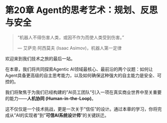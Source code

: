# 第20章 Agent的思考艺术：规划、反思与安全

> “机器人不得伤害人类，或因不作为而使人类受到伤害。”
>
> --- 艾萨克·阿西莫夫 (Isaac Asimov)，机器人第一定律

欢迎来到我们技术之旅的最后一站。

在本章，我们将共同探索Agentic AI领域最核心、最前沿的两个议题：如何让Agent具备更高级的自主思考能力，以及如何确保这种强大的自主能力是安全、可控的。

我们将聚焦于为我们已经构建的"AI员工团队"引入一项在真实商业世界中至关重要的能力——**人机协同 (Human-in-the-Loop)**。

这不仅仅是一个技术挑战，更是一次关于"信任"的设计。通过本章的学习，你将完成从"AI的实现者"到"**可信AI系统设计师**"的关键跃迁。 